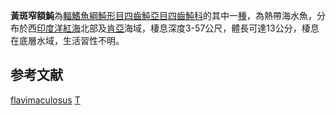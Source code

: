 {{Speciesbox 
| genus = Torquigener
| species = flavimaculosus
| authority = [[Hardy|Hardy]] & [[Randall|Randall]], 1983
| status = NE
| status_system = IUCN3.1
| synonyms = *''Torquigener flavimaculatus, Hardy & Randall, 1983''
}}
'''黃斑窄額魨'''為[[輻鰭魚綱|輻鰭魚綱]][[魨形目|魨形目]][[四齒魨亞目|四齒魨亞目]][[四齒魨科|四齒魨科]]的其中一[[種|種]]，為熱帶海水魚，分布於西[[印度洋|印度洋]][[紅海|紅海]]北部及[[肯亞|肯亞]]海域，棲息深度3-57公尺，體長可達13公分，棲息在底層水域，生活習性不明。

==参考文献==
{{Reflist}}
{{Taxonbar}}

[[Category:窄額魨屬|flavimaculosus]]
[[Category:1983年描述的魚類|T]]